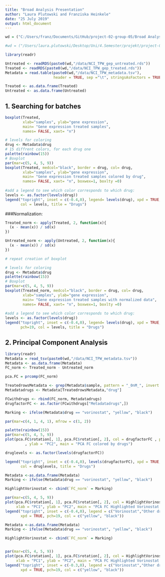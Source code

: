 ```yaml
---
title: "Broad Analysis Presentation"
author: "Laura Plutowski and Franziska Heinkele"
date: "25 July 2019"
output: html_document
---
```


```r
wd = ("C:/Users/franz/Documents/GitHub/project-02-group-05/Broad Analysis")

#wd = ("/Users/laura.plutowski/Desktop/Uni/4.Semester/projekt/project-02-group-05")

library(readr)

Untreated <- readRDS(paste0(wd,"/data/NCI_TPW_gep_untreated.rds"))
Treated <- readRDS(paste0(wd,"/data/NCI_TPW_gep_treated.rds"))
Metadata = read.table(paste0(wd,"/data/NCI_TPW_metadata.tsv"), 
                      header = TRUE, sep ="\t", stringsAsFactors = TRUE)

Treated <- as.data.frame(Treated)
Untreated <- as.data.frame(Untreated)
```

## 1. Searching for batches


```r
boxplot(Treated,  
        xlab="samples", ylab="gene expression",
        main= "Gene expression treated samples",
        names= FALSE, xaxt= "n")
```


```r
# levels for coloring 
drug <- Metadata$drug
# 15 diffrent colors, for each drug one
palette(rainbow(15))
# Boxplot 
par(mar=c(5, 4, 5, 9))
boxplot(Treated, medcol="black", border = drug, col= drug, 
        xlab="samples", ylab="gene expression",
        main= "Gene expression treated samples colored by drug",
        names= FALSE, xaxt= "n", boxwex=1, boxlty =0)
    
#add a legend to see which color corresponds to which drug:
levels <- as.factor(levels(drug))
legend("topright", inset = c(-0.4,0), legend= levels(drug), xpd = TRUE, pch=19,
       col = levels, title = "Drugs")
```

###Normalization:


```r
Treated_norm <- apply(Treated, 2, function(x){
  (x - mean(x)) / sd(x)
})
```

```r

Untreated_norm <- apply(Untreated, 2, function(x){
  (x - mean(x)) / sd(x)
})

# repeat creation of boxplot 

# levels for coloring 
drug <- Metadata$drug
palette(rainbow(15))
# Boxplot 
par(mar=c(5, 4, 5, 9))
boxplot(Treated_norm, medcol="black", border = drug, col= drug, 
        xlab="samples", ylab="gene expression",
        main= "Gene expression treated samples with normalized data", 
        names= FALSE, xaxt= "n", boxwex=1, boxlty =0)
    
#add a legend to see which color corresponds to which drug:
levels <- as.factor(levels(drug))
legend("topright", inset = c(-0.4,0), legend= levels(drug), xpd = TRUE, 
       pch=19, col = levels, title = "Drugs")
```


## 2. Principal Component Analysis

```r
library(readr)
Metadata = read_tsv(paste0(wd,"/data/NCI_TPW_metadata.tsv"))
Metadata <- as.data.frame(Metadata)
FC_norm <- Treated_norm - Untreated_norm
```

```r
pca.FC = prcomp(FC_norm)
```


```r
TreatedrowsMetadata <- grep(Metadata$sample, pattern = "_0nM_", invert = TRUE)
Metadatadrugs <- Metadata[TreatedrowsMetadata,"drug"]

FCwithdrugs <- rbind(FC_norm, Metadatadrugs)
drugfactorFC <- as.factor(FCwithdrugs["Metadatadrugs",])
``` 

```r
Marking <- ifelse(Metadata$drug == "vorinostat", "yellow", "black")
```

```r
par(mar=c(4, 1, 4, 1), mfrow = c(1, 2))

palette(rainbow(15))
par(mar=c(5, 4, 5, 9)) 
plot(pca.FC$rotation[, 1], pca.FC$rotation[, 2], col = drugfactorFC , pch = 19, xlab = "PC1"
         , ylab = "PC2", main = "PCA FC colored by drugs")

druglevels <- as.factor(levels(drugfactorFC))

legend("topright", inset = c(-0.4,0), levels(drugfactorFC), xpd = TRUE, pch=19,
       col = druglevels, title = "Drugs")

Metadata <-as.data.frame(Metadata)    
Marking <- ifelse(Metadata$drug == "vorinostat", "yellow", "black")

HighlightVorinostat <- cbind(`FC_norm` = Marking)

par(mar=c(5, 4, 5, 9)) 
plot(pca.FC$rotation[, 1], pca.FC$rotation[, 2], col = HighlightVorinostat, pch = 19,
     xlab = "PC1", ylab = "PC2", main = "PCA FC Highlighted Vorinostat samples")
legend("topright", inset = c(-0.4,0), legend = c("Vorinostat","Other drugs"),
       xpd = TRUE, pch=19, col = c("yellow", "black")) 

```
   
   
```r
Metadata <-as.data.frame(Metadata)    
Marking <- ifelse(Metadata$drug == "vorinostat", "yellow", "black")

HighlightVorinostat <- cbind(`FC_norm` = Marking)


par(mar=c(5, 4, 5, 9))
plot(pca.FC$rotation[, 1], pca.FC$rotation[, 2], col = HighlightVorinostat, pch = 19,
     xlab = "PC1", ylab = "PC2", main = "PCA FC Highlighted Vorinostat samples")
legend("topright", inset = c(-0.3,0), legend = c("Vorinostat","Other drugs"),
       xpd = TRUE, pch=19, col = c("yellow", "black")) 

```



